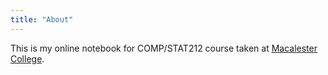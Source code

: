 ```yaml
---
title: "About"
---
```


This is my online notebook for COMP/STAT212 course taken at [Macalester College](https://www.macalester.edu/). 
